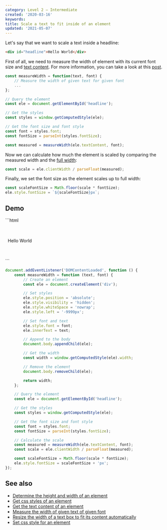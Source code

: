 ```yaml
---
category: Level 2 — Intermediate
created: '2020-03-16'
keywords:
title: Scale a text to fit inside of an element
updated: '2021-05-07'
---
```


Let's say that we want to scale a text inside a headline:

```html
<div id="headline">Hello World</div>
```

First of all, we need to measure the width of element with its current font size and [text content](https://phuoc.ng/collection/html-dom/get-the-text-content-of-an-element). For more information, you can take a look at this [post](https://phuoc.ng/collection/html-dom/measure-the-width-of-given-text-of-given-font).

```js
const measureWidth = function(text, font) {
    // Measure the width of given text for given font
    ...
};

// Query the element
const ele = document.getElementById('headline');

// Get the styles
const styles = window.getComputedStyle(ele);

// Get the font size and font style
const font = styles.font;
const fontSize = parseInt(styles.fontSize);

const measured = measureWidth(ele.textContent, font);
```

Now we can calculate how much the element is scaled by comparing the measured width and the [full width](https://phuoc.ng/collection/html-dom/determine-the-height-and-width-of-an-element):

```js
const scale = ele.clientWidth / parseFloat(measured);
```

Finally, we set the font size as the element scales up to full width:

```js
const scaleFontSize = Math.floor(scale * fontSize);
ele.style.fontSize = `${scaleFontSize}px`;
```

## Demo

<Playground>
```html
<div style="margin: 3rem 0; padding: 0 0.5rem">
    <div id="headline">Hello World</div>
</div>
```

```js
document.addEventListener('DOMContentLoaded', function () {
    const measureWidth = function (text, font) {
        // Create an element
        const ele = document.createElement('div');

        // Set styles
        ele.style.position = 'absolute';
        ele.style.visibility = 'hidden';
        ele.style.whiteSpace = 'nowrap';
        ele.style.left = '-9999px';

        // Set font and text
        ele.style.font = font;
        ele.innerText = text;

        // Append to the body
        document.body.appendChild(ele);

        // Get the width
        const width = window.getComputedStyle(ele).width;

        // Remove the element
        document.body.removeChild(ele);

        return width;
    };

    // Query the element
    const ele = document.getElementById('headline');

    // Get the styles
    const styles = window.getComputedStyle(ele);

    // Get the font size and font style
    const font = styles.font;
    const fontSize = parseInt(styles.fontSize);

    // Calculate the scale
    const measured = measureWidth(ele.textContent, font);
    const scale = ele.clientWidth / parseFloat(measured);

    const scaleFontSize = Math.floor(scale * fontSize);
    ele.style.fontSize = scaleFontSize + 'px';
});
```
</Playground>

## See also

-   [Determine the height and width of an element](https://phuoc.ng/collection/html-dom/determine-the-height-and-width-of-an-element)
-   [Get css styles of an element](https://phuoc.ng/collection/html-dom/get-css-styles-of-an-element)
-   [Get the text content of an element](https://phuoc.ng/collection/html-dom/get-the-text-content-of-an-element)
-   [Measure the width of given text of given font](https://phuoc.ng/collection/html-dom/measure-the-width-of-given-text-of-given-font)
-   [Resize the width of a text box to fit its content automatically](https://phuoc.ng/collection/html-dom/resize-the-width-of-a-text-box-to-fit-its-content-automatically)
-   [Set css style for an element](https://phuoc.ng/collection/html-dom/set-css-style-for-an-element)
